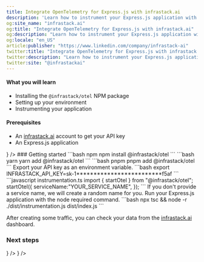 ```yaml
---
title: Integrate OpenTelemetry for Express.js with infrastack.ai
description: 'Learn how to instrument your Express.js application with infrastack.ai and OpenTelemetry for comprehensive observability and performance insights.'
og:site_name: "infrastack.ai"
og:title: "Integrate OpenTelemetry for Express.js with infrastack.ai"
og:description: "Learn how to instrument your Express.js application with infrastack.ai and OpenTelemetry for comprehensive observability and performance insights."
og:locale: "en_US"
article:publisher: "https://www.linkedin.com/company/infrastack-ai"
twitter:title: "Integrate OpenTelemetry for Express.js with infrastack.ai"
twitter:description: "Learn how to instrument your Express.js application with infrastack.ai and OpenTelemetry for comprehensive observability and performance insights."
twitter:site: "@infrastackai"
---
```



#### What you will learn
- Installing the `@infrastack/otel` NPM package
- Setting up your environment
- Instrumenting your application

#### Prerequisites
- An [infrastack.ai](https://app.infrastack.ai) account to get your API key
- An Express.js application

<CardGroup cols={1}>
  <Card title="Follow the example project on GitHub" href="https://github.com/infrastackai/infrastack/tree/main/examples/expressjs"
  icon={<GithubIcon />}
  />
</CardGroup>
### Getting started

<Steps>

  <Step title="Install the NPM package">
  <CodeGroup>
  ```bash npm
  npm install @infrastack/otel
  ```
  ```bash yarn
  yarn add @infrastack/otel
  ```
  ```bash pnpm
  pnpm add @infrastack/otel
  ```
  </CodeGroup>
  </Step>
  <Step title="Prepare your environment">
  Export your API key as an environment variable.
  ```bash
  export INFRASTACK_API_KEY=sk-1*************************f5af
  ```
  </Step>

  <Step title="Create instrumentation.ts">
      ```javascript instrumentation.ts
      import { startOtel } from "@infrastack/otel"; 
      startOtel({
        serviceName:"YOUR_SERVICE_NAME",
      });
      ```
      <Info>If you don't provide a service name, we will create a random name for you.</Info>
  </Step>

  <Step title="Build and run your application">
    Run your Express.js application with the node required command.
    ```bash
    npx tsc && node -r ./dist/instrumentation.js dist/index.js
    ```

  <Tip>After creating some traffic, you can check your data from the [infrastack.ai](https://app.infrastack.ai) dashboard.</Tip>
  </Step>

</Steps>

### Next steps
<CardGroup cols={2}>
  <Card title="Javascript SDK Reference" href="/sdk-reference/javascript/configuration" 
  icon={<JsIcon />}
  />
  <Card title="Explore the Express.js example project" href="https://github.com/infrastackai/infrastack/tree/main/examples/expressjs"
  icon={<GithubIcon />}
  />
</CardGroup>



